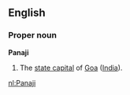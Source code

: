 ==English==
===Proper noun===
'''Panaji'''
#The [[state capital]] of [[Goa]] ([[India]]).

[[nl:Panaji]]